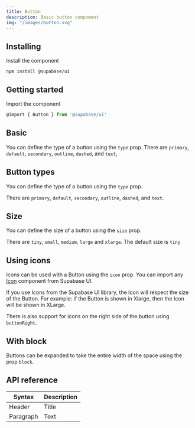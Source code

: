 ```yaml
---
title: Button
description: Basic button compoment
img: "/images/button.svg"
---
```


## Installing

Install the component

```cli
npm install @supabase/ui
```

## Getting started

Import the component

```js
@import { Button } from '@supabase/ui'
```

## Basic

You can define the type of a button using the `type` prop. There are `primary`, `default`, `secondary`, `outline`, `dashed`, and `text`,

<CodeSample sample="ButtonBasic" v="0" />

## Button types

You can define the type of a button using the `type` prop.

There are `primary`, `default`, `secondary`, `outline`, `dashed`, and `text`.

<CodeSample sample="ButtonTypes" v="0" />

## Size

You can define the size of a button using the `size` prop.

There are `tiny`, `small`, `medium`, `large` and `xlarge`. The default size is `tiny`

<CodeSample sample="ButtonSizes" v="0" />

## Using icons

Icons can be used with a Button using the `icon` prop. You can import any [Icon]("https://ui") component from Supabase UI.

If you use Icons from the Supabase UI library, the Icon will respect the size of the Button. For example: if the Button is shown in Xlarge, then the Icon will be shown in XLarge.

There is also support for icons on the right side of the button using `buttonRight`.

<CodeSample sample="ButtonIcons" v="0" />

## With block

Buttons can be expanded to take the entire width of the space using the prop `block`.

<CodeSample sample="ButtonBlock" v="0" />

## API reference

| Syntax    | Description |
| --------- | ----------- |
| Header    | Title       |
| Paragraph | Text        |
